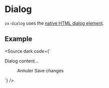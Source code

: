 
<Meta title="Core/zx-dialog" />

# Dialog

`zx-dialog` uses the [native HTML dialog element](https://www.scottohara.me/blog/2023/01/26/use-the-dialog-element.html).

## Example

<Source
  dark
  code={`<zx-dialog align="center">
  <form>
    Dialog content…
  </form>
  <menu slot="actions">
    <zx-button variant="outline" invokeaction="close">Annuler<zx-button>
    <zx-button variant="primary">Save changes<zx-button>
  </menu>
</zx-dialog>`}
/>

<Story of={Stories.Showcase} />
<Controls of={Stories.Showcase} />
